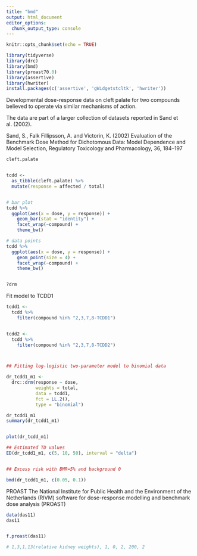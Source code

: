 ```yaml
---
title: "bmd"
output: html_document
editor_options: 
  chunk_output_type: console
---
```


```r
knitr::opts_chunk$set(echo = TRUE)

library(tidyverse)
library(drc)
library(bmd)
library(proast70.0)
library(assertive)
library(hwriter)
install.packages(c('assertive', 'gWidgetstcltk', 'hwriter'))
```


Developmental dose-response data on cleft palate for two compounds believed to operate via similar
mechanisms of action.


The data are part of a larger collection of datasets reported in Sand et al. (2002).

Sand, S., Falk Fillipsson, A. and Victorin, K. (2002) Evaluation of the Benchmark Dose Method for
Dichotomous Data: Model Dependence and Model Selection, Regulatory Toxicology and Pharmacology, 36, 184–197

```r

cleft.palate


tcdd <-
  as_tibble(cleft.palate) %>% 
  mutate(response = affected / total)


# bar plot
tcdd %>% 
  ggplot(aes(x = dose, y = response)) +
    geom_bar(stat = "identity") +
    facet_wrap(~compound) +
    theme_bw()

# data points
tcdd %>% 
  ggplot(aes(x = dose, y = response)) +
    geom_point(size = 4) +
    facet_wrap(~compound) +
    theme_bw()  


?drm

```

Fit model to TCDD1

```r

tcdd1 <-
  tcdd %>% 
    filter(compound %in% "2,3,7,8-TCDD1")


tcdd2 <-
  tcdd %>% 
    filter(compound %in% "2,3,7,8-TCDD2")



## Fitting log-logistic two-parameter model to binomial data

dr_tcdd1_m1 <-
  drc::drm(response ~ dose, 
           weights = total,
           data = tcdd1,
           fct = LL.2(),
           type = "binomial")

dr_tcdd1_m1
summary(dr_tcdd1_m1)


plot(dr_tcdd_m1)

## Estimated TD values
ED(dr_tcdd1_m1, c(5, 10, 50), interval = "delta")


## Excess risk with BMR=5% and background 0

bmd(dr_tcdd1_m1, c(0.05, 0.1))

```


PROAST
The National Institute for Public Health and the Environment of the Netherlands
(RIVM) software for dose-response modelling and benchmark dose analysis (PROAST) 

```r

data(das11)
das11


f.proast(das11)

# 1,3,1,13(relative kidney weights), 1, 0, 2, 200, 2

```



